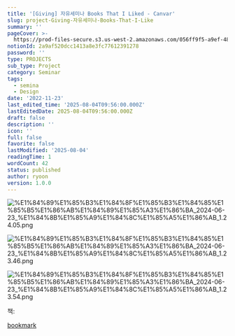 ```yaml
---
title: '[Giving] 자유세미나 Books That I Liked - Canvar'
slug: project-Giving-자유세미나-Books-That-I-Like
summary: ''
pageCover: >-
  https://prod-files-secure.s3.us-west-2.amazonaws.com/056ff9f5-a9ef-486f-8acb-9eef51d06a2d/b68d6922-2779-41a7-9aea-258337af3497/%E1%84%89%E1%85%B3%E1%84%8F%E1%85%B3%E1%84%85%E1%85%B5%E1%86%AB%E1%84%89%E1%85%A3%E1%86%BA_2024-06-23_%E1%84%8B%E1%85%A9%E1%84%8C%E1%85%A5%E1%86%AB_1.20.32.png?X-Amz-Algorithm=AWS4-HMAC-SHA256&X-Amz-Content-Sha256=UNSIGNED-PAYLOAD&X-Amz-Credential=ASIAZI2LB4664EC3RR7N%2F20250804%2Fus-west-2%2Fs3%2Faws4_request&X-Amz-Date=20250804T095854Z&X-Amz-Expires=3600&X-Amz-Security-Token=IQoJb3JpZ2luX2VjEAkaCXVzLXdlc3QtMiJHMEUCIFIBRmi1iwp2LtT0ycD%2BCInO7IKyITUAV6GtFkPdKaIcAiEAwWA5wD%2FLMQNKWfycnAMEhpXaCcru9pFCC8f%2FtWa1gkQq%2FwMIQhAAGgw2Mzc0MjMxODM4MDUiDNur0Qkr%2FTPOuprbKircA2Z5J7zonuD7Rk5u6QpIPfWvGSzCVCwBPzse7wh8DQxDDLU%2FwS%2FI4pDqQ1XZMAGeGeZ3HpvwKOW%2FvP4CTYV9L8ipXu71VnJlDXyjpi4aIAL1y91afSP6pUP8usFCG3bd%2F9JWRVfOBKCgVU5WWevOMNN2hHSvNfbik0MuCBIV9V3A%2FhogXTy9BQJzIMvS3egX8amCn0uOxJeFIyvxYQ2pSR8kQvIIV4MuNc0P%2FknnEA4RrNW57fhX5pza8emPjad9pYleg3Qeztkl7NQSH9Cairm0zno5vNnBHVmEpdfSyCbcqH9HppykRqtZRyIoRMfezmy4Hr9APpEAuxnF14I2Dp%2BkoQXDHmqlUv9zh5MbghZxkpZ3kG0c18HAv9odIUhcQhSkbuqbaq1WfjsXzZIE75NTJbAMFQBkPnZ4EEEWhbbRVxIwlAAOEEE%2Bid7Moi%2FhBnXSfm0WwyMpAAkdBW3WIiEAOsEqktAjbjuRbnOxN%2Fxmua2mlx6zJdzoC%2B7UBPGtIKOqtdREYjO0Wr2A9uDZkpNjsTlI3GsbI0gyeavO%2BWVRig9%2Fw2axaa%2FS81vmhy%2FkBsPewQMdxBQ3TojF0qcGxv0Gn2FYXU80dMAULgylLl0VzuSDGMsmLnqbvoBSMPzlwcQGOqUBtkn0BhXmG2siRRYv9m24P8mlLIakiu7opnnf%2Fj1Dx9fxuTdfKgBUcD2AQHjJObSWx8Xk77uTHSgcBwe18eLTEvo2D209awaN%2Fam1xcuenLRFPEtBsY%2BeYKPodE%2FhjTqGCvhXSwEt%2B%2BzmoZjWO3z3zd9brNTjc%2BJmsIRkCYOi9A7KR3S3mPoFXZknV971gd11GTABi3aNJncozpVG3xmsgil0ckhp&X-Amz-Signature=34a2779270f2c86291557684c4a040c11e048397e74d7ade6d6884580212fd26&X-Amz-SignedHeaders=host&x-amz-checksum-mode=ENABLED&x-id=GetObject
notionId: 2a9af520dcc1413a8e3fc77612391278
password: ''
type: PROJECTS
sub_type: Project
category: Seminar
tags:
  - semina
  - Design
date: '2022-11-23'
last_edited_time: '2025-08-04T09:56:00.000Z'
lastEditedDate: 2025-08-04T09:56:00.000Z
draft: false
description: ''
icon: ''
full: false
favorite: false
lastModified: '2025-08-04'
readingTime: 1
wordCount: 42
status: published
author: ryoon
version: 1.0.0
---
```


![%E1%84%89%E1%85%B3%E1%84%8F%E1%85%B3%E1%84%85%E1%85%B5%E1%86%AB%E1%84%89%E1%85%A3%E1%86%BA_2024-06-23_%E1%84%8B%E1%85%A9%E1%84%8C%E1%85%A5%E1%86%AB_1.24.05.png](https://prod-files-secure.s3.us-west-2.amazonaws.com/056ff9f5-a9ef-486f-8acb-9eef51d06a2d/ce83ceb9-40a5-4af7-b5b0-69e60de9abc5/%E1%84%89%E1%85%B3%E1%84%8F%E1%85%B3%E1%84%85%E1%85%B5%E1%86%AB%E1%84%89%E1%85%A3%E1%86%BA_2024-06-23_%E1%84%8B%E1%85%A9%E1%84%8C%E1%85%A5%E1%86%AB_1.24.05.png?X-Amz-Algorithm=AWS4-HMAC-SHA256&X-Amz-Content-Sha256=UNSIGNED-PAYLOAD&X-Amz-Credential=ASIAZI2LB466RZE5BTW3%2F20250804%2Fus-west-2%2Fs3%2Faws4_request&X-Amz-Date=20250804T100027Z&X-Amz-Expires=3600&X-Amz-Security-Token=IQoJb3JpZ2luX2VjEAkaCXVzLXdlc3QtMiJIMEYCIQC7sPbDl5ypn7WK1TvLQi60TZjAAAkhEzqfeho9acl12wIhALVKLyV7dls2DjjWkyTRtVodE5hMleph84AsH%2BOlUQ%2B9Kv8DCEIQABoMNjM3NDIzMTgzODA1IgwVXwwwTdX%2BRaC2CY4q3APXVDMnYTADYNx%2BO3fGRgldCXSy%2FioUSzZCf33Sq5WXEPj50AkJjw29I1IZ8qs0zGNt2X5oJln5QJJ8sfcputOT%2FBpaXczscVn0lOi4WuU32wHypHE7TWs%2BuSKxD8UJU4Jg3CKdYbv2EcrZpAy40Ux3hzyeUp0Q6z6IBOpZpiM%2B68iL2ti4mIyDZAM1VmgiU6Mi%2B8DQd0sRP3JnER7AoOEy1SM1W%2BTD2mpVpXXJqsaUY4TuE7wN%2FshvYgjmJuIJ%2F0fbwn3wPfu7oxR9MbP8pVzWDGcN9RsLod4fG6aq9fbK%2F%2FDqIuf67l2dtV1FJ9N6zQc%2BJuDHwEDueU3omBIfhhcdErzYoPitwbzTPfqK6VnhcMLKZxreVuT9giWIejphCS%2FjN4A7vK0an9%2BXQLPfOzuotahZL5jRXnfep9MdVKY9SMbweazcr33E88wxoLG9Kyv8GTnkoW%2BEK7HlAqGcYbhWCUcAW8oKTtGsr%2FvLzOlrd5lOWJMoU0ldbxAb01BerjywVPbQas9gWFkwpI23VxdPgOWb6Jj9Ogfeu7Ivid%2FoFJW5Pl%2Fpatl%2BOkXBcPrZAOVJ9WO9Czcw%2FvEApS7csn%2BMR6V0n48FXWm34xDB%2FqaOYXQQf2OKnvWDmjN26zDa5cHEBjqkAV1lMx9KJRcYmyvDLBtOTDz3bxxgndebQdyJG7%2Fgt%2Bah8O1pwpybs4mijr%2BiS3RgaspnZEz1kQyoEQ8hrGpyvCWETl9BC112RTpNPnVoXxM%2FmsWNyN28VKrKzC7GCUnvkxETOc1G0eLExwQ%2FDk%2BfyCAW1zbo60fMq6IShW17UBX3JnCxyDV3b1BxtPyDSw0rUUUMC%2By9wgYcoDC5SnoaEcjOunsE&X-Amz-Signature=c903838b241e622dced363c72fa7b7b54add7f4b5e0ed9d386105be38a0f8ac2&X-Amz-SignedHeaders=host&x-amz-checksum-mode=ENABLED&x-id=GetObject)


![%E1%84%89%E1%85%B3%E1%84%8F%E1%85%B3%E1%84%85%E1%85%B5%E1%86%AB%E1%84%89%E1%85%A3%E1%86%BA_2024-06-23_%E1%84%8B%E1%85%A9%E1%84%8C%E1%85%A5%E1%86%AB_1.23.46.png](https://prod-files-secure.s3.us-west-2.amazonaws.com/056ff9f5-a9ef-486f-8acb-9eef51d06a2d/f1dd1829-0027-43a0-aaf8-158419cdf1e6/%E1%84%89%E1%85%B3%E1%84%8F%E1%85%B3%E1%84%85%E1%85%B5%E1%86%AB%E1%84%89%E1%85%A3%E1%86%BA_2024-06-23_%E1%84%8B%E1%85%A9%E1%84%8C%E1%85%A5%E1%86%AB_1.23.46.png?X-Amz-Algorithm=AWS4-HMAC-SHA256&X-Amz-Content-Sha256=UNSIGNED-PAYLOAD&X-Amz-Credential=ASIAZI2LB466RZE5BTW3%2F20250804%2Fus-west-2%2Fs3%2Faws4_request&X-Amz-Date=20250804T100027Z&X-Amz-Expires=3600&X-Amz-Security-Token=IQoJb3JpZ2luX2VjEAkaCXVzLXdlc3QtMiJIMEYCIQC7sPbDl5ypn7WK1TvLQi60TZjAAAkhEzqfeho9acl12wIhALVKLyV7dls2DjjWkyTRtVodE5hMleph84AsH%2BOlUQ%2B9Kv8DCEIQABoMNjM3NDIzMTgzODA1IgwVXwwwTdX%2BRaC2CY4q3APXVDMnYTADYNx%2BO3fGRgldCXSy%2FioUSzZCf33Sq5WXEPj50AkJjw29I1IZ8qs0zGNt2X5oJln5QJJ8sfcputOT%2FBpaXczscVn0lOi4WuU32wHypHE7TWs%2BuSKxD8UJU4Jg3CKdYbv2EcrZpAy40Ux3hzyeUp0Q6z6IBOpZpiM%2B68iL2ti4mIyDZAM1VmgiU6Mi%2B8DQd0sRP3JnER7AoOEy1SM1W%2BTD2mpVpXXJqsaUY4TuE7wN%2FshvYgjmJuIJ%2F0fbwn3wPfu7oxR9MbP8pVzWDGcN9RsLod4fG6aq9fbK%2F%2FDqIuf67l2dtV1FJ9N6zQc%2BJuDHwEDueU3omBIfhhcdErzYoPitwbzTPfqK6VnhcMLKZxreVuT9giWIejphCS%2FjN4A7vK0an9%2BXQLPfOzuotahZL5jRXnfep9MdVKY9SMbweazcr33E88wxoLG9Kyv8GTnkoW%2BEK7HlAqGcYbhWCUcAW8oKTtGsr%2FvLzOlrd5lOWJMoU0ldbxAb01BerjywVPbQas9gWFkwpI23VxdPgOWb6Jj9Ogfeu7Ivid%2FoFJW5Pl%2Fpatl%2BOkXBcPrZAOVJ9WO9Czcw%2FvEApS7csn%2BMR6V0n48FXWm34xDB%2FqaOYXQQf2OKnvWDmjN26zDa5cHEBjqkAV1lMx9KJRcYmyvDLBtOTDz3bxxgndebQdyJG7%2Fgt%2Bah8O1pwpybs4mijr%2BiS3RgaspnZEz1kQyoEQ8hrGpyvCWETl9BC112RTpNPnVoXxM%2FmsWNyN28VKrKzC7GCUnvkxETOc1G0eLExwQ%2FDk%2BfyCAW1zbo60fMq6IShW17UBX3JnCxyDV3b1BxtPyDSw0rUUUMC%2By9wgYcoDC5SnoaEcjOunsE&X-Amz-Signature=e1f969d8a8c01db9ff29f4ea3ba9be2ce3099a9bc1c08bd0053739f54b4fa67f&X-Amz-SignedHeaders=host&x-amz-checksum-mode=ENABLED&x-id=GetObject)


![%E1%84%89%E1%85%B3%E1%84%8F%E1%85%B3%E1%84%85%E1%85%B5%E1%86%AB%E1%84%89%E1%85%A3%E1%86%BA_2024-06-23_%E1%84%8B%E1%85%A9%E1%84%8C%E1%85%A5%E1%86%AB_1.23.54.png](https://prod-files-secure.s3.us-west-2.amazonaws.com/056ff9f5-a9ef-486f-8acb-9eef51d06a2d/0a8e9606-dc70-4ddc-8968-5fa991a67820/%E1%84%89%E1%85%B3%E1%84%8F%E1%85%B3%E1%84%85%E1%85%B5%E1%86%AB%E1%84%89%E1%85%A3%E1%86%BA_2024-06-23_%E1%84%8B%E1%85%A9%E1%84%8C%E1%85%A5%E1%86%AB_1.23.54.png?X-Amz-Algorithm=AWS4-HMAC-SHA256&X-Amz-Content-Sha256=UNSIGNED-PAYLOAD&X-Amz-Credential=ASIAZI2LB466RZE5BTW3%2F20250804%2Fus-west-2%2Fs3%2Faws4_request&X-Amz-Date=20250804T100027Z&X-Amz-Expires=3600&X-Amz-Security-Token=IQoJb3JpZ2luX2VjEAkaCXVzLXdlc3QtMiJIMEYCIQC7sPbDl5ypn7WK1TvLQi60TZjAAAkhEzqfeho9acl12wIhALVKLyV7dls2DjjWkyTRtVodE5hMleph84AsH%2BOlUQ%2B9Kv8DCEIQABoMNjM3NDIzMTgzODA1IgwVXwwwTdX%2BRaC2CY4q3APXVDMnYTADYNx%2BO3fGRgldCXSy%2FioUSzZCf33Sq5WXEPj50AkJjw29I1IZ8qs0zGNt2X5oJln5QJJ8sfcputOT%2FBpaXczscVn0lOi4WuU32wHypHE7TWs%2BuSKxD8UJU4Jg3CKdYbv2EcrZpAy40Ux3hzyeUp0Q6z6IBOpZpiM%2B68iL2ti4mIyDZAM1VmgiU6Mi%2B8DQd0sRP3JnER7AoOEy1SM1W%2BTD2mpVpXXJqsaUY4TuE7wN%2FshvYgjmJuIJ%2F0fbwn3wPfu7oxR9MbP8pVzWDGcN9RsLod4fG6aq9fbK%2F%2FDqIuf67l2dtV1FJ9N6zQc%2BJuDHwEDueU3omBIfhhcdErzYoPitwbzTPfqK6VnhcMLKZxreVuT9giWIejphCS%2FjN4A7vK0an9%2BXQLPfOzuotahZL5jRXnfep9MdVKY9SMbweazcr33E88wxoLG9Kyv8GTnkoW%2BEK7HlAqGcYbhWCUcAW8oKTtGsr%2FvLzOlrd5lOWJMoU0ldbxAb01BerjywVPbQas9gWFkwpI23VxdPgOWb6Jj9Ogfeu7Ivid%2FoFJW5Pl%2Fpatl%2BOkXBcPrZAOVJ9WO9Czcw%2FvEApS7csn%2BMR6V0n48FXWm34xDB%2FqaOYXQQf2OKnvWDmjN26zDa5cHEBjqkAV1lMx9KJRcYmyvDLBtOTDz3bxxgndebQdyJG7%2Fgt%2Bah8O1pwpybs4mijr%2BiS3RgaspnZEz1kQyoEQ8hrGpyvCWETl9BC112RTpNPnVoXxM%2FmsWNyN28VKrKzC7GCUnvkxETOc1G0eLExwQ%2FDk%2BfyCAW1zbo60fMq6IShW17UBX3JnCxyDV3b1BxtPyDSw0rUUUMC%2By9wgYcoDC5SnoaEcjOunsE&X-Amz-Signature=2f73774d08eded7b020a6168eaeb8d727d3ea712dedd9e64de03e3ed1ee643f5&X-Amz-SignedHeaders=host&x-amz-checksum-mode=ENABLED&x-id=GetObject)


책: 


[bookmark](https://product.kyobobook.co.kr/detail/S000000780676)

